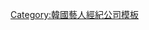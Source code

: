{{Navbox
|name   = Glorious Entertainment
|title  = Glorious Entertainment
|titlestyle = background-color:#331E13;color:White;
|groupstyle = background-color:#DBD5C2;
|belowstyle = background-color:#DBD5C2;
|listclass = hlist

|group1 = 代表
|list1  =
* 金在朮（김재출）

|group2 = 旗下藝人
|list2  =
* [[池昌旭]]
* [[李浩沅]]
* {{lk|洪鎮基|홍진기 (배우)}}
* [[崔在炫]]
* 金奉萬
* {{lk|南敏宇|남민우 (배우)}}
* {{lk|張宥彬|장유빈}}
* 張海敏
* 南太勳
* 申英燦
* 韓敏燁
}}
<noinclude>
[[Category:韓國藝人經紀公司模板]]
</noinclude>